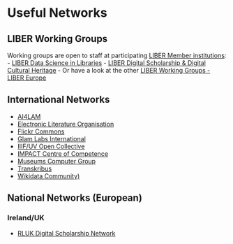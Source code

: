 # Useful Networks {.unnumbered}
## LIBER Working Groups

Working groups are open to staff at participating [LIBER Member institutions](https://libereurope.eu/liber-participants/): 
- [LIBER Data Science in Libraries](https://libereurope.eu/working-group/liber-data-science-in-libraries-working-group/)
- [LIBER Digital Scholarship & Digital Cultural Heritage](https://libereurope.eu/working-group/digital-scholarship-and-digital-cultural-heritage-collections-working-group/)
- Or have a look at the other [LIBER Working Groups - LIBER Europe](https://libereurope.eu/working-groups/)

## International Networks

- [AI4LAM](https://sites.google.com/view/ai4lam)
- [Electronic Literature Organisation](https://eliterature.org/)
- [Flickr Commons](https://www.flickr.com/commons)
- [Glam Labs International](https://glamlabs.io/)
- [IIIF/UV Open Collective](https://iiif.io/)
- [IMPACT Centre of Competence](https://www.digitisation.eu/)
- [Museums Computer Group](https://museumscomputergroup.org.uk/)
- [Transkribus](https://readcoop.eu/transkribus/)
- [Wikidata Community)](https://www.wikidata.org/wiki/Special:MyLanguage/Project:Community_portal)

## National Networks (European)

### Ireland/UK

- [RLUK Digital Scholarship Network](https://www.rluk.ac.uk/rluk-dsn/)
